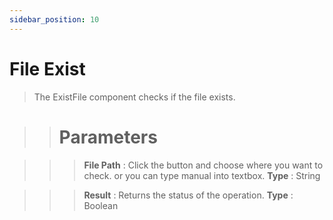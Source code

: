 ```yaml
---
sidebar_position: 10
---
```


# File Exist

> The ExistFile component checks if the file exists.

> > # Parameters

> > > **File Path** : Click the button and choose where you want to check. or you can type manual into textbox. **Type** : String

> > > **Result** : Returns the status of the operation. **Type** : Boolean
